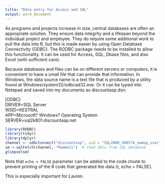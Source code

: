 ```yaml
---
title: "Data entry for Access and SQL"
output: word_document
---
```


As programs and projects increase in size, central databases are often an appropriate solution. They ensure data integrity and a lifespan beyond the individual project and employee. They do require some additional work to pull the data into R, but this is made easier by using Open Database Connectivity (ODBC). The RODBC package needs to be installed to allow this functionality. It can be used for Access, SQL, Dbase files, and also Excel (with sufficient care).

Because databases and files can be on different servers or computers, it is convenient to have a small file that can provide that information. In Windows, the data source name is a text file that is produced by a utility found at Windows/system32/odbcad32.exe. Or it can be typed into Notepad and saved into my documents as discountasp.dsn:

[ODBC]  
DRIVER=SQL Server  
WSID=KESTRAL  
APP=Microsoft? Windows? Operating System  
SERVER=sql2k801.discountasp.net


```r
library(RODBC)
library(tidyr)
library(dplyr)
channel <- odbcConnect("discountasp", uid = "SQL2008_508574_uwmep_user", pwd = "Manis9") #this creates a connection to the database and reads the server from discountasp.dsn, and provides user credentials.
sm <-sqlFetch(channel, "Mammals")  # read data from SQL database
glimpse(sm)
```


Note that `echo = FALSE` parameter can be added to the code chunk to prevent printing of the R code that generated the data {r, echo = FALSE}.

This is especially important for Lauren.

